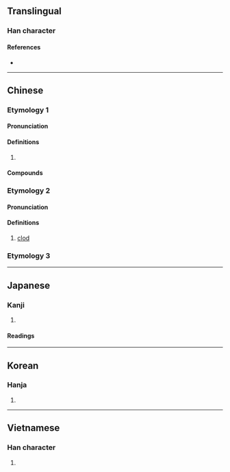 {{character info/new}}
==Translingual==

===Han character===
{{Han char|rn=32|rad=土|as=04|sn=6|four=47147|canj=GNHE|ids=⿰土及}}

====References====
* {{Han ref|kx=0224.220|dkj=04906|dj=0459.100|hdz=10420.040|uh=573E|ud=22334|bh=A7A3|bd=42915}}

----

==Chinese==
{{zh-forms}}

===Etymology 1===

====Pronunciation====
{{zh-pron
|m=圾
|c=saap3
|mn=sap
|cat=n
}}

====Definitions====
{{zh-hanzi}}

# {{zh-only|垃圾|[[garbage]]; [[rubbish]]}}

====Compounds====
{{zh-der|垃圾|垃圾分類|垃圾回收|垃圾堆|垃圾場|垃圾山|垃圾桶|垃圾相|垃圾筒|垃圾箱|垃圾車|垃圾量|垃圾食物|搭圾}}

===Etymology 2===

====Pronunciation====
{{zh-pron
|m=jié
|cat=n
}}

====Definitions====
{{zh-hanzi}}

# [[clod]]

===Etymology 3===
{{zh-see|岌|v}}

----

==Japanese==

===Kanji===
{{ja-kanji|grade=|rs=土04}}

# {{defn|lang=ja|sort=土04}}

====Readings====
{{ja-readings|goon=[[ごう]] (gō)|kanon=[[ぎゅう]] (gyū)|kanyoon=[[きゅう]] (kyū)|kun=[[あやうい]] (ayaui)}}

----

==Korean==

===Hanja===
{{ko-hanja|hangeul=급|rv=geup|mr=kŭp}}

# {{defn|lang=ko|sort=土04}}

----

==Vietnamese==

===Han character===
{{vi-hantu|ngập|rs=土04}}

# {{defn|lang=vi}}